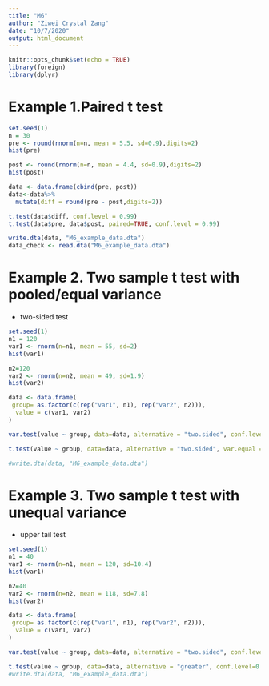```yaml
---
title: "M6"
author: "Ziwei Crystal Zang"
date: "10/7/2020"
output: html_document
---
```


```r
knitr::opts_chunk$set(echo = TRUE)
library(foreign)
library(dplyr)
```

# Example 1.Paired t test
```r
set.seed(1)
n = 30
pre <- round(rnorm(n=n, mean = 5.5, sd=0.9),digits=2)
hist(pre)

post <- round(rnorm(n=n, mean = 4.4, sd=0.9),digits=2)
hist(post)

data <- data.frame(cbind(pre, post))
data<-data%>%
  mutate(diff = round(pre - post,digits=2))

t.test(data$diff, conf.level = 0.99)
t.test(data$pre, data$post, paired=TRUE, conf.level = 0.99)

write.dta(data, "M6_example_data.dta")
data_check <- read.dta("M6_example_data.dta")
```


# Example 2. Two sample t test with pooled/equal variance
- two-sided test 
```r
set.seed(1)
n1 = 120
var1 <- rnorm(n=n1, mean = 55, sd=2)
hist(var1)

n2=120
var2 <- rnorm(n=n2, mean = 49, sd=1.9)
hist(var2)

data <- data.frame(
 group= as.factor(c(rep("var1", n1), rep("var2", n2))),
  value = c(var1, var2)
)

var.test(value ~ group, data=data, alternative = "two.sided", conf.level=0.95)

t.test(value ~ group, data=data, alternative = "two.sided", var.equal = TRUE, conf.level=0.95)

#write.dta(data, "M6_example_data.dta")
```



# Example 3. Two sample t test with unequal variance 
- upper tail test 
```r
set.seed(1)
n1 = 40
var1 <- rnorm(n=n1, mean = 120, sd=10.4)
hist(var1)

n2=40
var2 <- rnorm(n=n2, mean = 118, sd=7.8)
hist(var2)

data <- data.frame(
 group= as.factor(c(rep("var1", n1), rep("var2", n2))),
  value = c(var1, var2)
)

var.test(value ~ group, data=data, alternative = "two.sided", conf.level=0.95)

t.test(value ~ group, data=data, alternative = "greater", conf.level=0.95)
#write.dta(data, "M6_example_data.dta")
```

